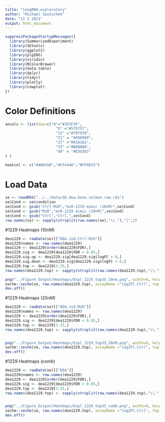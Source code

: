 ```yaml
---
title: "longRNA-exploratory"
author: "Michael Soutschek"
date: "11 1 2021"
output: html_document
---
```


```r
suppressPackageStartupMessages({
  library(SummarizedExperiment)
  library(SEtools)
  library(ggplot2)
  library(plgINS)
  library(viridis)
  library(RColorBrewer)
  library(data.table)
  library(dplyr)
  library(tidyr)
  library(plotly)
  library(cowplot)
})
```


# Color Definitions
```r
ancols <- list(day=c("0"="#3F3F3F",
                       "9" ="#575757",
                       "15" ="#707070",
                       "21" = "#898989",
                       "27" ="#A1A1A1",
                       "33" ="#BABABA",
                       "40" = "#D3D3D3" 
) )

heatcol <- c("#4B0C6B","#CF4446","#FFAD33")
```



# Load Data
```r
se <- readRDS("../../data/SE.dea.Gene.salmon.raw.rds")
se$Cond <- se$condition
se$Cond <- gsub("Ctrl-MiR","miR-1229 mimic (10nM)",se$Cond)
se$Cond <- gsub("MiR","miR-1229 mimic (20nM)",se$Cond)
se$Cond <- gsub("Ctrl","Ctrl.",se$Cond)
row.names(se) <- sapply(strsplit(row.names(se),"\\."),"[",2)
```



#1229 Heatmaps (10nM)
```r
dea1229 <- rowData(se)[["DEA.ind.Ctrl-MiR"]]
dea1229$names <- row.names(dea1229)
dea1229 <- dea1229[order(dea1229$FDR),]
dea1229.sig <- dea1229[dea1229$FDR < 0.05,]
dea1229.sig.up <- dea1229.sig[dea1229.sig$logFC > 0,]
dea1229.sig.down <- dea1229.sig[dea1229.sig$logFC < 0,]
dea1229.top <- dea1229[1:35,]
row.names(dea1229.top) <- sapply(strsplit(row.names(dea1229.top),"\\."),"[",2)
```

```r
png("../Figure_Output/Heatmaps/Expl_1229_top35_10nm.png", width=9, height=13, units="in", res=300)
sechm::sechm(se, row.names(dea1229.top), assayName ="log2FC.Ctrl", top_annotation="diff", gaps_at="Cond" ,breaks=TRUE, show_rownames = TRUE,sortRowsOn = NULL, cluster_rows = FALSE,hmcols = heatcol, do.scale = FALSE)
dev.off()
```



#1229 Heatmaps (20nM)
```r
dea1229 <- rowData(se)[["DEA.ind.MiR"]]
dea1229$names <- row.names(dea1229)
dea1229 <- dea1229[order(dea1229$FDR),]
dea1229.sig <- dea1229[dea1229$FDR < 0.05,]
dea1229.top <- dea1229[1:35,]
row.names(dea1229.top) <- sapply(strsplit(row.names(dea1229.top),"\\."),"[",2)


png("../Figure_Output/Heatmaps/Expl_1229_top35_20nM.png", width=9, height=13, units="in", res=300)
sechm::sechm(se, row.names(dea1229.top), assayName ="log2FC.Ctrl", top_annotation="diff", gaps_at="Cond" ,breaks=TRUE, show_rownames = TRUE,sortRowsOn = NULL, cluster_rows = FALSE,hmcols = heatcol)
dev.off()
```





#1229 Heatmaps (comb)
```r
dea1229 <- rowData(se)[["DEA"]]
dea1229$names <- row.names(dea1229)
dea1229 <- dea1229[order(dea1229$FDR),]
dea1229.sig <- dea1229[dea1229$FDR < 0.05,]
dea1229.top <- dea1229[1:35,]
row.names(dea1229.top) <- sapply(strsplit(row.names(dea1229.top),"\\."),"[",2)


png("../Figure_Output/Heatmaps/Expl_1229_top35_comb.png", width=9, height=13, units="in", res=300)
sechm::sechm(se, row.names(dea1229.top), assayName ="log2FC.Ctrl", top_annotation="diff", gaps_at="Cond" ,breaks=TRUE, show_rownames = TRUE,sortRowsOn = NULL, cluster_rows = FALSE,hmcols = heatcol, do.scale = FALSE)
dev.off()
```







